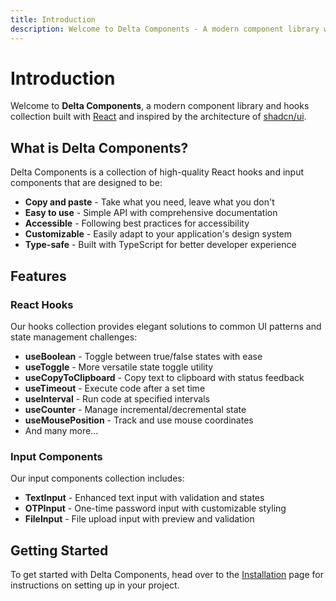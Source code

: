 ```yaml
---
title: Introduction
description: Welcome to Delta Components - A modern component library with reusable React hooks and inputs.
---
```


# Introduction

Welcome to **Delta Components**, a modern component library and hooks collection built with [React](https://reactjs.org/) and inspired by the architecture of [shadcn/ui](https://ui.shadcn.com/).

## What is Delta Components?

Delta Components is a collection of high-quality React hooks and input components that are designed to be:

- **Copy and paste** - Take what you need, leave what you don't
- **Easy to use** - Simple API with comprehensive documentation
- **Accessible** - Following best practices for accessibility
- **Customizable** - Easily adapt to your application's design system
- **Type-safe** - Built with TypeScript for better developer experience

## Features

### React Hooks

Our hooks collection provides elegant solutions to common UI patterns and state management challenges:

- **useBoolean** - Toggle between true/false states with ease
- **useToggle** - More versatile state toggle utility
- **useCopyToClipboard** - Copy text to clipboard with status feedback
- **useTimeout** - Execute code after a set time
- **useInterval** - Run code at specified intervals
- **useCounter** - Manage incremental/decremental state
- **useMousePosition** - Track and use mouse coordinates
- And many more...

### Input Components

Our input components collection includes:

- **TextInput** - Enhanced text input with validation and states
- **OTPInput** - One-time password input with customizable styling
- **FileInput** - File upload input with preview and validation

## Getting Started

To get started with Delta Components, head over to the [Installation](/docs/installation) page for instructions on setting up in your project. 